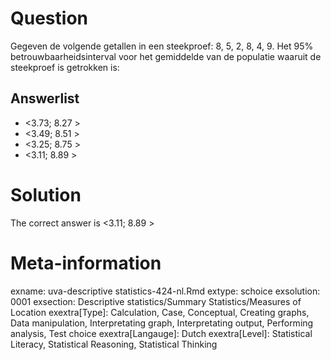 Question
========

Gegeven de volgende getallen in een steekproef: 8, 5, 2, 8, 4, 9. Het 95% betrouwbaarheidsinterval voor het gemiddelde van de populatie waaruit de steekproef is getrokken is: 

Answerlist
----------
* &lt;3.73; 8.27 &gt;
* &lt;3.49; 8.51 &gt;
* &lt;3.25; 8.75 &gt;
* &lt;3.11; 8.89 &gt;

Solution
========

The correct answer is  &lt;3.11; 8.89 &gt; 

Meta-information
================
exname: uva-descriptive statistics-424-nl.Rmd 
extype: schoice 
exsolution: 0001 
exsection: Descriptive statistics/Summary Statistics/Measures of Location
exextra[Type]: Calculation, Case, Conceptual, Creating graphs, Data manipulation, Interpretating graph, Interpretating output, Performing analysis, Test choice 
exextra[Langauge]: Dutch 
exextra[Level]: Statistical Literacy, Statistical Reasoning, Statistical Thinking 

